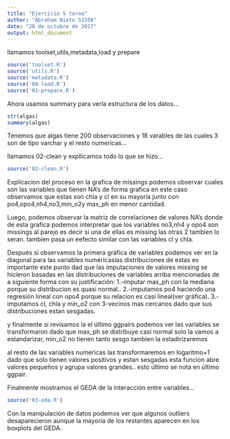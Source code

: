 ```yaml
---
title: "Ejercicio 5 tarea"
author: "Abraham Nieto 51556"
date: "28 de octubre de 2017"
output: html_document
---
```


llamamos toolset,utils,metadata,load y prepare

```r
source('toolset.R')
source('utils.R')
source('metadata.R')
source('00-load.R')
source('01-prepare.R')

```

Ahora usamos summary para verla estructura de los datos...

```r
str(algas)
summary(algas)
```

Tenemos que algas tiene 200 observaciones y 18 varables de las cuales 3 son de tipo varchar y el resto numericas...

llamamos 02-clean y expllicamos todo lo que se hizo...

```r
source('02-clean.R')
```

Explicacion del proceso  en la grafica de missings podemos observar cuales son las variables que tienen NA's de forma grafica en este caso observamos que estas son chla y cl en su mayoria junto con po4,opo4,nh4,no3,min_o2y max_ph en menor cantidad.

Luego, podemos observar la matriz de correlaciones de valores NA's donde de esta grafica podemos interpretar que los variables no3,nh4 y opo4 son missings al parejo es decir  si una de ellas es missing las otras 2 tambien lo seran. tambien pasa un eefecto similar con las variables cl y chla.

Después si observamos la primera gráfica de variables podemos ver en la diagonal para las variables numéricaslas distribuciones de estas es importante este punto dad que las imputaciones de valores missing se hicieron basadas en las distribuciones de variables arriba mencionadas de a siguiente forma con su justificación:
1.-imputar max_ph con la mediana porque su distribucion es quasi normal..
2.-imputamos po4 haciendo una regresión lineal con opo4 porque su relacion es casi lineal(ver gráfica).
3.-imputamos cl, chla y min_o2 con 3-vecinos mas cercanos dado que sus distribuciones estan sesgadas.

y finalmente si revisamos la el último ggpairs podemos ver las variables se transformaron 
dado que max_ph se distribuye casi normal solo la vamos a estandarizar, min_o2 no tienen tanto sesgo
tambien la estadirizaremos

al resto de las variables numericas las transformaremos en logaritmo+1 dado que solo tienen valores positivos y estan sesgadas  esta funcion abre valores pequeños y agrupa valores grandes..
esto último se nota en último ggpair.


Finalmente mostramos el GEDA de la interacción entre variables...

```r
source('03-eda.R')
```

Con la manipulación de datos podemos ver que algunos outliers desaparecieron aunque la mayoría de los restantes aparecen en los boxplots del GEDA.